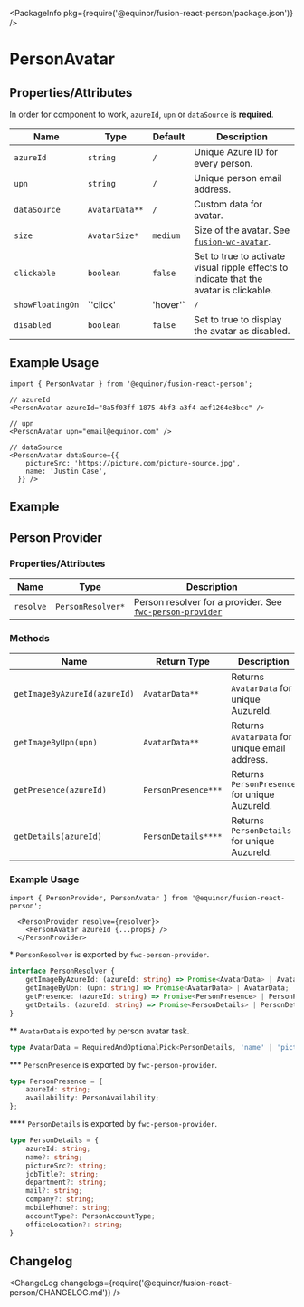 
<Meta title="Data/Person/Avatar" component={PersonAvatar} />

<PackageInfo pkg={require('@equinor/fusion-react-person/package.json')} />

# PersonAvatar

## Properties/Attributes

In order for component to work, `azureId`, `upn` or `dataSource` is **required**.

Name                      | Type                            | Default                         | Description
------------------------- | -----------------------------   | -----------------------------   | -----------
`azureId`                 | `string`                        | `/`                             | Unique Azure ID for every person.
`upn`                     | `string`                        | `/`                             | Unique person email address.
`dataSource`              | `AvatarData**`                  | `/`                             | Custom data for avatar.
`size`                    | `AvatarSize*`                   | `medium`                        | Size of the avatar. See [`fusion-wc-avatar`](https://github.com/equinor/fusion-web-components/tree/main/packages/avatar).
`clickable`               | `boolean`                       | `false`                         | Set to true to activate visual ripple effects to indicate that the avatar is clickable.
`showFloatingOn`          | `'click' | 'hover'`             | `/`                             | Show person card on click or hover over the avatar.
`disabled`                | `boolean`                       | `false`                         | Set to true to display the avatar as disabled. 


## Example Usage

```tsx
import { PersonAvatar } from '@equinor/fusion-react-person';

// azureId
<PersonAvatar azureId="8a5f03ff-1875-4bf3-a3f4-aef1264e3bcc" />

// upn
<PersonAvatar upn="email@equinor.com" />

// dataSource
<PersonAvatar dataSource={{
    pictureSrc: 'https://picture.com/picture-source.jpg',
    name: 'Justin Case',
  }} />
```

## Example

<StoryExample storyId="examples-person-person-avatar--component" showSource />

## Person Provider

### Properties/Attributes

Name                      | Type                            | Description
------------------------- | -----------------------------   | -----------
`resolve`                 | `PersonResolver*`               | Person resolver for a provider. See [`fwc-person-provider`](https://github.com/equinor/fusion-web-components/tree/main/packages/person/src/person-provider) 

### Methods

| Name                          | Return Type                     | Description
| ----------------------------- | -----------------------------   | -----------------------------
| `getImageByAzureId(azureId)`  | `AvatarData**`                  | Returns `AvatarData` for unique AuzureId.
| `getImageByUpn(upn)`          | `AvatarData**`                  | Returns `AvatarData` for unique email address.
| `getPresence(azureId)`        | `PersonPresence***`             | Returns `PersonPresence` for unique AuzureId.
| `getDetails(azureId)`         | `PersonDetails****`             | Returns `PersonDetails` for unique AuzureId.

### Example Usage

```tsx
import { PersonProvider, PersonAvatar } from '@equinor/fusion-react-person';

  <PersonProvider resolve={resolver}>
    <PersonAvatar azureId {...props} />
  </PersonProvider>
```

\*  `PersonResolver` is exported by `fwc-person-provider`.
```ts
interface PersonResolver {
    getImageByAzureId: (azureId: string) => Promise<AvatarData> | AvatarData;
    getImageByUpn: (upn: string) => Promise<AvatarData> | AvatarData;
    getPresence: (azureId: string) => Promise<PersonPresence> | PersonPresence;
    getDetails: (azureId: string) => Promise<PersonDetails> | PersonDetails;
}
```

\*\* `AvatarData` is exported by person avatar task.
```ts
type AvatarData = RequiredAndOptionalPick<PersonDetails, 'name' | 'pictureSrc', 'accountType'>
```

\*\*\* `PersonPresence` is exported by `fwc-person-provider`.
```ts
type PersonPresence = {
    azureId: string;
    availability: PersonAvailability;
};

```
\*\*\*\*  `PersonDetails` is exported by `fwc-person-provider`.
```ts
type PersonDetails = {
    azureId: string;
    name?: string;
    pictureSrc?: string;
    jobTitle?: string;
    department?: string;
    mail?: string;
    company?: string;
    mobilePhone?: string;
    accountType?: PersonAccountType;
    officeLocation?: string;
}
```

## Changelog

<ChangeLog changelogs={require('@equinor/fusion-react-person/CHANGELOG.md')} />
